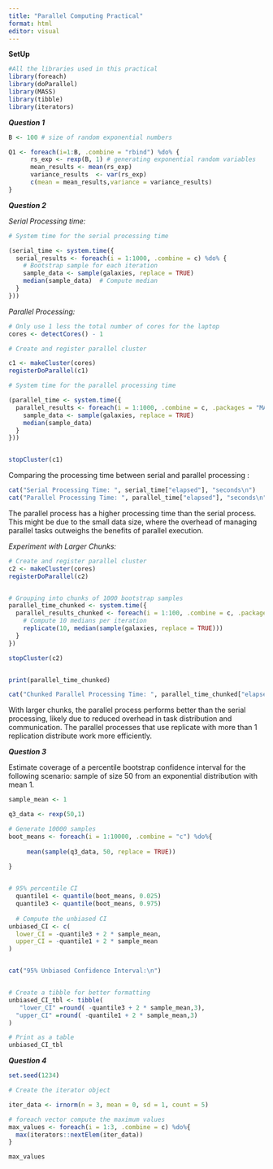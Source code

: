 ```yaml
---
title: "Parallel Computing Practical"
format: html
editor: visual
---
```


**SetUp**\

```r

#All the libraries used in this practical
library(foreach)
library(doParallel)
library(MASS)
library(tibble)
library(iterators)

```

***Question 1***

```r



B <- 100 # size of random exponential numbers

Q1 <- foreach(i=1:B, .combine = "rbind") %do% {
      rs_exp <- rexp(B, 1) # generating exponential random variables
      mean_results <- mean(rs_exp) 
      variance_results  <- var(rs_exp)
      c(mean = mean_results,variance = variance_results)
}
```

***Question 2***

*Serial Processing time:*

```r

# System time for the serial processing time

(serial_time <- system.time({
  serial_results <- foreach(i = 1:1000, .combine = c) %do% {
    # Bootstrap sample for each iteration
    sample_data <- sample(galaxies, replace = TRUE)  
    median(sample_data)  # Compute median
  }
}))
```

*Parallel Processing:*

```r

# Only use 1 less the total number of cores for the laptop 
cores <- detectCores() - 1

# Create and register parallel cluster

c1 <- makeCluster(cores)
registerDoParallel(c1)

# System time for the parallel processing time

(parallel_time <- system.time({
  parallel_results <- foreach(i = 1:1000, .combine = c, .packages = "MASS")%dopar% {
    sample_data <- sample(galaxies, replace = TRUE)  
    median(sample_data)  
  }
}))


stopCluster(c1)
```

Comparing the processing time between serial and parallel processing :\

```r
cat("Serial Processing Time: ", serial_time["elapsed"], "seconds\n")
cat("Parallel Processing Time: ", parallel_time["elapsed"], "seconds\n")

```

The parallel process has a higher processing time than the serial process. This might be due to the small data size, where the overhead of managing parallel tasks outweighs the benefits of parallel execution.

*Experiment with Larger Chunks:*

```r

# Create and register parallel cluster
c2 <- makeCluster(cores)
registerDoParallel(c2)


# Grouping into chunks of 1000 bootstrap samples
parallel_time_chunked <- system.time({
  parallel_results_chunked <- foreach(i = 1:100, .combine = c, .packages = "MASS") %dopar% {
    # Compute 10 medians per iteration
    replicate(10, median(sample(galaxies, replace = TRUE)))  
  }
})

stopCluster(c2)


print(parallel_time_chunked)

cat("Chunked Parallel Processing Time: ", parallel_time_chunked["elapsed"], "seconds\n")
```

With larger chunks, the parallel process performs better than the serial processing, likely due to reduced overhead in task distribution and communication. The parallel processes that use replicate with more than 1 replication distribute work more efficiently.

***Question 3***

Estimate coverage of a percentile bootstrap confidence interval for the following scenario: sample of size 50 from an exponential distribution with mean 1.

```r


sample_mean <- 1

q3_data <- rexp(50,1)

# Generate 10000 samples 
boot_means <- foreach(i = 1:10000, .combine = "c") %do%{
     
     mean(sample(q3_data, 50, replace = TRUE))
     
}


# 95% percentile CI
  quantile1 <- quantile(boot_means, 0.025)
  quantile3 <- quantile(boot_means, 0.975)
  
  # Compute the unbiased CI
unbiased_CI <- c(
  lower_CI = -quantile3 + 2 * sample_mean,
  upper_CI = -quantile1 + 2 * sample_mean
)


cat("95% Unbiased Confidence Interval:\n")


# Create a tibble for better formatting
unbiased_CI_tbl <- tibble(
   "lower_CI" =round( -quantile3 + 2 * sample_mean,3),
  "upper_CI" =round( -quantile1 + 2 * sample_mean,3)
)

# Print as a table
unbiased_CI_tbl
```

***Question 4***

```r

set.seed(1234)

# Create the iterator object

iter_data <- irnorm(n = 3, mean = 0, sd = 1, count = 5)

# foreach vector compute the maximum values
max_values <- foreach(i = 1:3, .combine = c) %do%{
  max(iterators::nextElem(iter_data))
}

max_values
```
